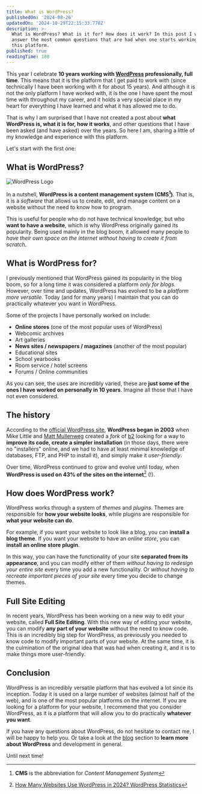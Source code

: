 ```yaml
---
title: What is WordPress?
publishedOn: '2024-08-26'
updatedOn: '2024-10-29T22:15:33.778Z'
description: >-
  What is WordPress? What is it for? How does it work? In this post I will
  answer the most common questions that are had when one starts working with
  this platform.
published: true
readingTime: 180
---
```


This year I celebrate **10 years working with [WordPress](https://wordpress.org) professionally, full
time**. This means that it is the platform that I get paid to work with (since technically I have been
working with it for about 15 years). And although it is not the only platform I have worked with, it is
the one I have spent the most time with throughout my career, and it holds a very special place in my
heart for everything I have learned and what it has allowed me to do.

That is why I am surprised that I have not created a post about **what WordPress is, what it is for, how
it works**, and other questions that I have been asked (and have asked) over the years. So here I am,
sharing a little of my knowledge and experience with this platform.

Let's start with the first one:

## What is WordPress?

![WordPress Logo](/posts/what-is-wordpress/WordPress-logotype-alternative.jpeg)

In a nutshell, **WordPress is a content management system (CMS[^1])**. That is, it is a _software_ that
allows us to create, edit, and manage content on a website without the need to know how to program.

This is useful for people who do not have technical knowledge, but who **want to have a website**, which
is why WordPress originally gained its popularity. Being used mainly in the blog boom, it allowed many
people to _have their own space on the internet without having to create it from scratch_.

## What is WordPress for?

I previously mentioned that WordPress gained its popularity in the blog boom, so for a long time it was
considered a platform _only for blogs_. However, over time and updates, WordPress has evolved to be a
_platform more versatile_. Today (and for many years) I maintain that you can do practically whatever you
want in WordPress.

Some of the projects I have personally worked on include:

- **Online stores** (one of the most popular uses of WordPress)
- Webcomic archives
- Art galleries
- **News sites / newspapers / magazines** (another of the most popular)
- Educational sites
- School yearbooks
- Room service / hotel screens
- Forums / Online communities

As you can see, the uses are incredibly varied, these are **just some of the ones I have worked on
personally in 10 years**. Imagine all those that I have not even considered.

## The history

According to the [official WordPress site](https://wordpress.org/about/), **WordPress began in 2003**
when Mike Little and [Matt Mullenweg](https://ma.tt) created a _fork_ of [b2](https://cafelog.com/)
looking for a way to **improve its code, create a simpler installation** (in those days, there were no
"installers" online, and we had to have at least minimal knowledge of databases, FTP, and PHP to install
it), and simply make it _user-friendly_.

Over time, WordPress continued to grow and evolve until today, when **WordPress is used on 43% of the sites
on the internet**[^2] (!).

## How does WordPress work?

WordPress works through a system of _themes_ and _plugins_. Themes are responsible for **how your website
looks**, while plugins are responsible for **what your website can do**.

For example, if you want your website to look like a blog, you can **install a blog theme**. If you want
your website to have an _online store_, you can **install an online store plugin**.

In this way, you can have the functionality of your site **separated from its appearance**, and you can
modify either of them _without having to redesign your entire site_ every time you add a new functionality.
Or _without having to recreate important pieces of your site_ every time you decide to change themes.

## Full Site Editing

In recent years, WordPress has been working on a new way to edit your website, called **Full Site Editing**.
With this new way of editing your website, you can modify **any part of your website** without the need to
know code. This is an incredibly big step for WordPress, as previously you needed to know code to modify
important parts of your website. At the same time, it is the culmination of the original idea that was had
when creating it, and it is to make things more user-friendly.

## Conclusion

WordPress is an incredibly versatile platform that has evolved a lot since its inception. Today it is used
on a large number of websites (almost half of the web), and is one of the most popular platforms on the
internet. If you are looking for a platform for your website, I recommend that you consider WordPress, as
it is a platform that will allow you to do practically **whatever you want**.

If you have any questions about WordPress, do not hesitate to contact me, I will be happy to help you. Or
take a look at the [blog](/blog) section to **learn more about WordPress** and development in general.

Until next time!

[^1]: **CMS** is the abbreviation for _Content Management System_

[^2]: [How Many Websites Use WordPress in 2024? WordPress Statistics](https://www.wpzoom.com/blog/wordpress-statistics/#:~:text=What%20Percent%20of%20Websites%20Use%20WordPress%3F)
